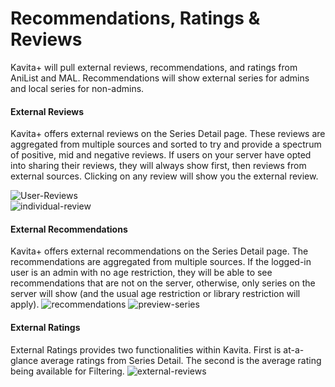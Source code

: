 
# Recommendations, Ratings & Reviews
Kavita+ will pull external reviews, recommendations, and ratings from AniList and MAL. Recommendations will show external series for admins and local series for non-admins. 


#### External Reviews
Kavita+ offers external reviews on the Series Detail page. These reviews are aggregated from multiple sources and sorted to try and provide a spectrum of positive, mid and negative reviews. 
If users on your server have opted into sharing their reviews, they will always show first, then reviews from external sources. Clicking on any review will show you the external review.

![User-Reviews](../../public/kavita+/user-reviews.png "User-Reviews") <br/>
![individual-review](../../public/kavita+/individual-review.png "individual-review")

#### External Recommendations
Kavita+ offers external recommendations on the Series Detail page. The recommendations are aggregated from multiple sources. If the logged-in user is an admin with no age restriction, they will be able to see recommendations that are not on the server, otherwise, only series on the server will show (and the usual age restriction or library restriction will apply). 
![recommendations](../../public/kavita+/recommendations.png "recommendations")
![preview-series](../../public/kavita+/preview-series.png "preview-series")

#### External Ratings
External Ratings provides two functionalities within Kavita. First is at-a-glance average ratings from Series Detail. The second is the average rating being available for Filtering.
![external-reviews](../../public/kavita+/external-reviews.png "external-reviews")
